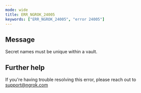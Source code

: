 ```yaml
---
mode: wide
title: ERR_NGROK_24005
keywords: ["ERR_NGROK_24005", "error 24005"]
---
```


## Message

Secret names must be unique within a vault.

## Further help

If you're having trouble resolving this error, please reach out to [support@ngrok.com](mailto:support@ngrok.com?subject=Help%20with%20ERR_NGROK_24005)
